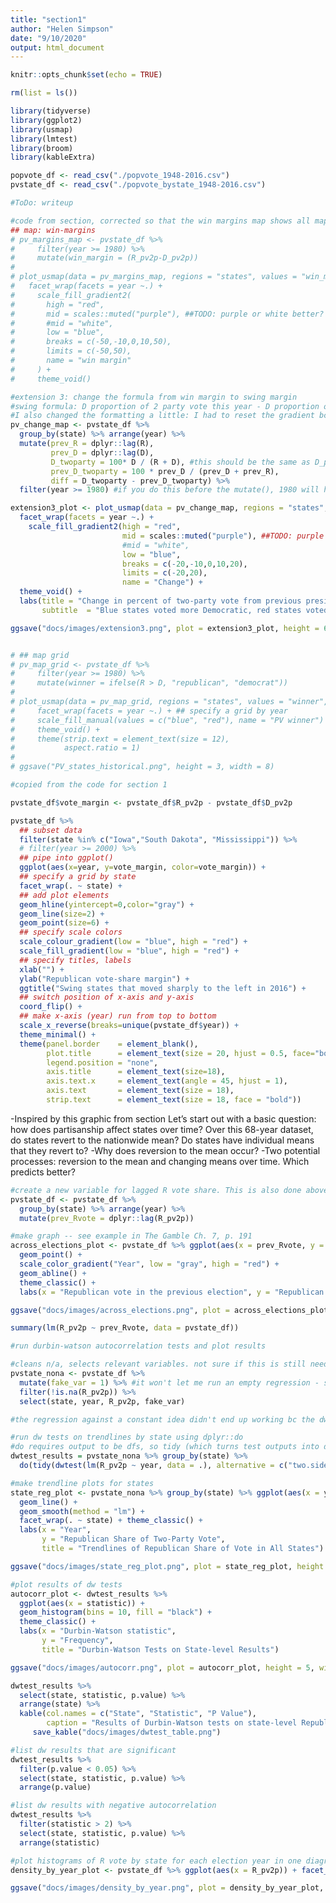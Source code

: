 ```yaml
---
title: "section1"
author: "Helen Simpson"
date: "9/10/2020"
output: html_document
---
```


```r
knitr::opts_chunk$set(echo = TRUE)

rm(list = ls())

library(tidyverse)
library(ggplot2)
library(usmap)
library(lmtest)
library(broom)
library(kableExtra)

popvote_df <- read_csv("./popvote_1948-2016.csv")
pvstate_df <- read_csv("./popvote_bystate_1948-2016.csv")

#ToDo: writeup
```

```r

#code from section, corrected so that the win margins map shows all maps since 1980 instead of just 2000
## map: win-margins
# pv_margins_map <- pvstate_df %>%
#     filter(year >= 1980) %>%
#     mutate(win_margin = (R_pv2p-D_pv2p))
# 
# plot_usmap(data = pv_margins_map, regions = "states", values = "win_margin") +
#   facet_wrap(facets = year ~.) +
#     scale_fill_gradient2(
#       high = "red", 
#       mid = scales::muted("purple"), ##TODO: purple or white better?
#       #mid = "white",
#       low = "blue", 
#       breaks = c(-50,-10,0,10,50), 
#       limits = c(-50,50),
#       name = "win margin"
#     ) +
#     theme_void()

#extension 3: change the formula from win margin to swing margin
#swing formula: D proportion of 2 party vote this year - D proportion of 2 party vote 4 years ago
#I also changed the formatting a little: I had to reset the gradient bc the difference ranges from about -17% to 17%. I also added axis labels
pv_change_map <- pvstate_df %>% 
  group_by(state) %>% arrange(year) %>% 
  mutate(prev_R = dplyr::lag(R), 
         prev_D = dplyr::lag(D),
         D_twoparty = 100* D / (R + D), #this should be the same as D_pv2p
         prev_D_twoparty = 100 * prev_D / (prev_D + prev_R),
         diff = D_twoparty - prev_D_twoparty) %>% 
  filter(year >= 1980) #if you do this before the mutate(), 1980 will have all N/As

extension3_plot <- plot_usmap(data = pv_change_map, regions = "states", values = "diff") +
  facet_wrap(facets = year ~.) +
    scale_fill_gradient2(high = "red", 
                         mid = scales::muted("purple"), ##TODO: purple or white better?
                         #mid = "white",
                         low = "blue", 
                         breaks = c(-20,-10,0,10,20), 
                         limits = c(-20,20),
                         name = "Change") +
  theme_void() +
  labs(title = "Change in percent of two-party vote from previous presidential election", 
       subtitle  = "Blue states voted more Democratic, red states voted more Republican")

ggsave("docs/images/extension3.png", plot = extension3_plot, height = 6, width = 14)


# ## map grid
# pv_map_grid <- pvstate_df %>%
#     filter(year >= 1980) %>%
#     mutate(winner = ifelse(R > D, "republican", "democrat"))
# 
# plot_usmap(data = pv_map_grid, regions = "states", values = "winner", color = "white") +
#     facet_wrap(facets = year ~.) + ## specify a grid by year
#     scale_fill_manual(values = c("blue", "red"), name = "PV winner") +
#     theme_void() +
#     theme(strip.text = element_text(size = 12),
#           aspect.ratio = 1)
# 
# ggsave("PV_states_historical.png", height = 3, width = 8)
```

```r
#copied from the code for section 1

pvstate_df$vote_margin <- pvstate_df$R_pv2p - pvstate_df$D_pv2p

pvstate_df %>% 
  ## subset data
  filter(state %in% c("Iowa","South Dakota", "Mississippi")) %>%
  # filter(year >= 2000) %>%
  ## pipe into ggplot()
  ggplot(aes(x=year, y=vote_margin, color=vote_margin)) + 
  ## specify a grid by state
  facet_wrap(. ~ state) + 
  ## add plot elements
  geom_hline(yintercept=0,color="gray") +
  geom_line(size=2) + 
  geom_point(size=6) +
  ## specify scale colors
  scale_colour_gradient(low = "blue", high = "red") +
  scale_fill_gradient(low = "blue", high = "red") +
  ## specify titles, labels
  xlab("") +
  ylab("Republican vote-share margin") + 
  ggtitle("Swing states that moved sharply to the left in 2016") +
  ## switch position of x-axis and y-axis
  coord_flip() +
  ## make x-axis (year) run from top to bottom
  scale_x_reverse(breaks=unique(pvstate_df$year)) +
  theme_minimal() + 
  theme(panel.border    = element_blank(),
        plot.title      = element_text(size = 20, hjust = 0.5, face="bold"), 
        legend.position = "none",
        axis.title      = element_text(size=18),
        axis.text.x     = element_text(angle = 45, hjust = 1),
        axis.text       = element_text(size = 18),
        strip.text      = element_text(size = 18, face = "bold"))

```

-Inspired by this graphic from section
Let's start out with a basic question: how does partisanship affect states over time? Over this 68-year dataset, do states revert to the nationwide mean? Do states have individual means that they revert to?
-Why does reversion to the mean occur?
-Two potential processes: reversion to the mean and changing means over time. Which predicts better?

```r
#create a new variable for lagged R vote share. This is also done above under extension3, but that's inside someone else's code and it's cleaner do it again in my own style here.
pvstate_df <- pvstate_df %>% 
  group_by(state) %>% arrange(year) %>% 
  mutate(prev_Rvote = dplyr::lag(R_pv2p))

#make graph -- see example in The Gamble Ch. 7, p. 191
across_elections_plot <- pvstate_df %>% ggplot(aes(x = prev_Rvote, y = R_pv2p, color = year)) + 
  geom_point() + 
  scale_color_gradient("Year", low = "gray", high = "red") + 
  geom_abline() + 
  theme_classic() + 
  labs(x = "Republican vote in the previous election", y = "Republican two-party vote share in this election", title = "State-level Republican two-party vote share across elections", caption = "The black line is x = y.")

ggsave("docs/images/across_elections.png", plot = across_elections_plot, height = 4.5, width = 6.5)

summary(lm(R_pv2p ~ prev_Rvote, data = pvstate_df))

```

```r
#run durbin-watson autocorrelation tests and plot results

#cleans n/a, selects relevant variables. not sure if this is still needed but it won't hurt. I added this stuff in response to various errors that earlier approaches were throwing.
pvstate_nona <- pvstate_df %>% 
  mutate(fake_var = 1) %>% #it won't let me run an empty regression - so I'll regress against a constant
  filter(!is.na(R_pv2p)) %>% 
  select(state, year, R_pv2p, fake_var)

#the regression against a constant idea didn't end up working bc the dwtest function didn't like it. I'll keep the variable here for posterity

#run dw tests on trendlines by state using dplyr::do
#do requires output to be dfs, so tidy (which turns test outputs into dfs). if you come across this problem again, see this page https://github.com/tidyverse/dplyr/issues/397
dwtest_results = pvstate_nona %>% group_by(state) %>% 
  do(tidy(dwtest(lm(R_pv2p ~ year, data = .), alternative = c("two.sided"))))

#make trendline plots for states
state_reg_plot <- pvstate_nona %>% group_by(state) %>% ggplot(aes(x = year, y = R_pv2p)) + 
  geom_line() + 
  geom_smooth(method = "lm") +  
  facet_wrap(. ~ state) + theme_classic() + 
  labs(x = "Year", 
       y = "Republican Share of Two-Party Vote", 
       title = "Trendlines of Republican Share of Vote in All States")

ggsave("docs/images/state_reg_plot.png", plot = state_reg_plot, height = 10, width = 15)

#plot results of dw tests
autocorr_plot <- dwtest_results %>% 
  ggplot(aes(x = statistic)) + 
  geom_histogram(bins = 10, fill = "black") + 
  theme_classic() +
  labs(x = "Durbin-Watson statistic", 
       y = "Frequency", 
       title = "Durbin-Watson Tests on State-level Results")

ggsave("docs/images/autocorr.png", plot = autocorr_plot, height = 5, width = 8)

dwtest_results %>%
  select(state, statistic, p.value) %>% 
  arrange(state) %>% 
  kable(col.names = c("State", "Statistic", "P Value"), 
        caption = "Results of Durbin-Watson tests on state-level Republican share of two-party vote relative to year") %>% 
     save_kable("docs/images/dwtest_table.png")

#list dw results that are significant
dwtest_results %>%
  filter(p.value < 0.05) %>% 
  select(state, statistic, p.value) %>% 
  arrange(p.value)

#list dw results with negative autocorrelation
dwtest_results %>%
  filter(statistic > 2) %>% 
  select(state, statistic, p.value) %>% 
  arrange(statistic)
```

```r
#plot histograms of R vote by state for each election year in one diagram
density_by_year_plot <- pvstate_df %>% ggplot(aes(x = R_pv2p)) + facet_wrap(. ~year) + geom_density() + theme_classic() + labs(x = "Republican share of two-party vote by state", y = "Frequency", title = "How the distribution of Republican state-level vote share has changed over time")

ggsave("docs/images/density_by_year.png", plot = density_by_year_plot, height = 4, width = 7.25)

```